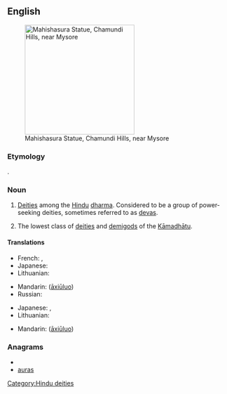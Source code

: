 {{wikipedia}}
==English==
[[Image:Mahishaasura.jpg|thumb|250px| Mahishasura Statue, Chamundi Hills, near Mysore]]

===Etymology===
{{etyl|sa}} {{term|sc=Deva|असुर|tr=ásura|lang=sa}}.

===Noun===
{{en-noun}}

# {{Hinduism}} [[deity|Deities]] among the [[Hindu]] [[dharma]]. Considered to be a group of power-seeking deities, sometimes referred to as [[deva]]s.
# {{Buddhism}} The lowest class of [[deity|deities]] and [[demigod]]s of the [[Kāmadhātu]].

====Translations====
{{trans-top|Asura in Hinduism}}
* French: {{t|fr|açoura}},  {{t-|fr|asura}}
* Japanese: {{t|ja|アスラ|tr=asura}}
* Lithuanian: {{t-|lt|Asura|f|xs=Lithuanian}}
{{trans-mid}}
* Mandarin: {{zh-ts|阿修羅|阿修罗}} ([[āxiūluo]])
* Russian: {{t|ru|асура|tr=asura}}
{{trans-bottom}}

{{trans-top|Asura in Buddhism}}
* Japanese: {{t-|ja|阿修羅|tr=[[あしゅら]]}}, {{t-|ja|ashura}}
* Lithuanian: {{t-|lt|Asura|f|xs=Lithuanian}}
{{trans-mid}}
* Mandarin: {{zh-ts|阿修羅|阿修罗}} ([[āxiūluo]])
{{trans-bottom}}

===Anagrams===
* {{alphagram|aarsu}}
* [[auras#English|auras]]


[[Category:Hindu deities]]